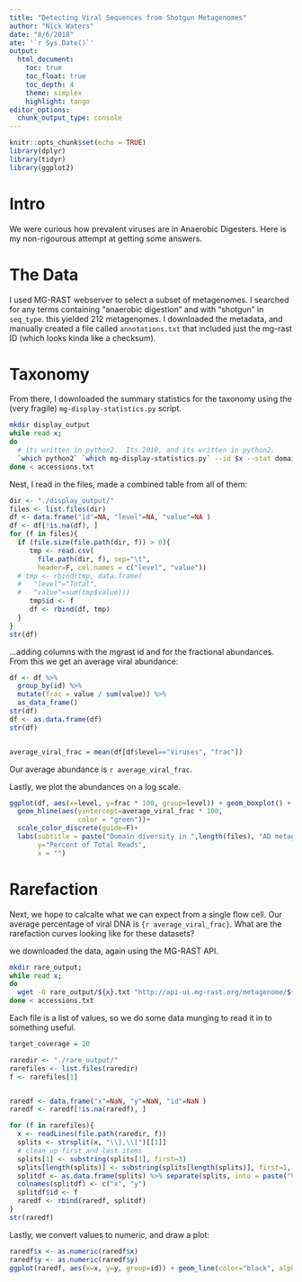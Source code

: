 ```yaml
---
title: "Detecting Viral Sequences from Shotgun Metagenomes"
author: "Nick Waters"
date: "8/6/2018"
ate: '`r Sys.Date()`'
output:
  html_document:
    toc: true
    toc_float: true
    toc_depth: 4
    theme: simplex
    highlight: tango
editor_options: 
  chunk_output_type: console
---
```


```r
knitr::opts_chunk$set(echo = TRUE)
library(dplyr)
library(tidyr)
library(ggplot2)
```

# Intro
We were curious how prevalent viruses are in Anaerobic Digesters.  Here is my non-rigourous attempt at getting some answers.  

# The Data
I used MG-RAST webserver to select a subset of metagenomes.  I searched for any terms containing "anaerobic digestion" and with "shotgun" in `seq_type`.  this yielded 212 metagenomes.  I downloaded the metadata, and manually created a file called `annotations.txt` that included just the mg-rast ID (which looks kinda like a checksum).

# Taxonomy
From there, I downloaded the summary statistics for the taxonomy using the (very fragile) `mg-display-statistics.py` script.

```bash
mkdir display_output
while read x;
do
  # its written in python2.  Its 2018, and its written in python2.
  `which python2` `which mg-display-statistics.py` --id $x --stat domain > display_output/${x}.txt ; 
done < accessions.txt 
```

Nest, I read in the files, made a combined table from all of them:

```r
dir <- "./display_output/"
files <- list.files(dir)
df <- data.frame("id"=NA, "level"=NA, "value"=NA )
df <- df[!is.na(df), ]
for (f in files){
  if (file.size(file.path(dir, f)) > 0){
     tmp <- read.csv(
       file.path(dir, f), sep="\t",
       header=F, col.names = c("level", "value"))
  # tmp <- rbind(tmp, data.frame(
  #   "level"="Total", 
  #   "value"=sum(tmp$value)))
     tmp$id <- f
     df <- rbind(df, tmp)
  }
}
str(df)
```
...adding columns with the mgrast id and for the fractional abundances.  From this we get an average viral abundance:
```r
df <- df %>%
  group_by(id) %>%
  mutate(frac = value / sum(value)) %>%
  as_data_frame()
str(df)
df <- as.data.frame(df)
str(df)


average_viral_frac = mean(df[df$level=="Viruses", "frac"])
```
Our average abundance is `r average_viral_frac`.

Lastly, we plot the abundances on a log scale.
```r

ggplot(df, aes(x=level, y=frac * 100, group=level)) + geom_boxplot() + scale_y_log10(breaks=c( 0.001, .01, .1, 1, 100)) + coord_flip() + 
  geom_hline(aes(yintercept=average_viral_frac * 100,
                 color = "green"))+
  scale_color_discrete(guide=F)+
  labs(subtitle = paste("Domain diversity in ",length(files), "AD metagenomes "),
       y="Percent of Total Reads",
       x = "")


```


# Rarefaction
Next, we hope to calcalte what we can expect from a single flow cell.  Our average percentage of viral DNA is `{r average_viral_frac}`.  What are the rarefaction curves looking like for these datasets?

we downloaded the data, again using the MG-RAST API.
```bash
mkdir rare_output;
while read x;
do
  wget -O rare_output/${x}.txt "http://api-ui.mg-rast.org/metagenome/${x}?verbosity=stats&detail=rarefaction"  
done < accessions.txt
```


Each file is a list of values, so we do some data munging to read it in to something useful.
```r
target_coverage = 20

raredir <- "./rare_output/"
rarefiles <- list.files(raredir)
f <- rarefiles[1]


raredf <- data.frame("x"=NaN, "y"=NaN, "id"=NaN )
raredf <- raredf[!is.na(raredf), ]

for (f in rarefiles){
  x <- readLines(file.path(raredir, f))
  splits <- strsplit(x, "\\],\\[")[[1]]
  # clean up first and last items
  splits[1] <- substring(splits[1], first=3)
  splits[length(splits)] <- substring(splits[length(splits)], first=1, last=nchar(splits[length(splits)]) - 2)
  splitdf <- as.data.frame(splits) %>% separate(splits, into = paste("V", 1:2, sep = ","), sep = ",")
  colnames(splitdf) <- c("x", "y")
  splitdf$id <- f
  raredf <- rbind(raredf, splitdf)
}
str(raredf)


```

Lastly, we convert values to numeric, and draw a plot:
```r
raredf$x <- as.numeric(raredf$x)
raredf$y <- as.numeric(raredf$y)
ggplot(raredf, aes(x=x, y=y, group=id)) + geom_line(color="black", alpha=.1)
```
